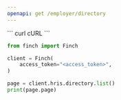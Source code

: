```yaml
---
openapi: get /employer/directory
---
```

<RequestExample>
``` curl cURL
```

``` python Python
from finch import Finch

client = Finch(
    access_token="<access_token>",
)

page = client.hris.directory.list()
print(page.page)
```

``` javascript Node
```

``` go Go
```

``` java Java
```

``` kotlin Kotlin
```
</RequestExample>